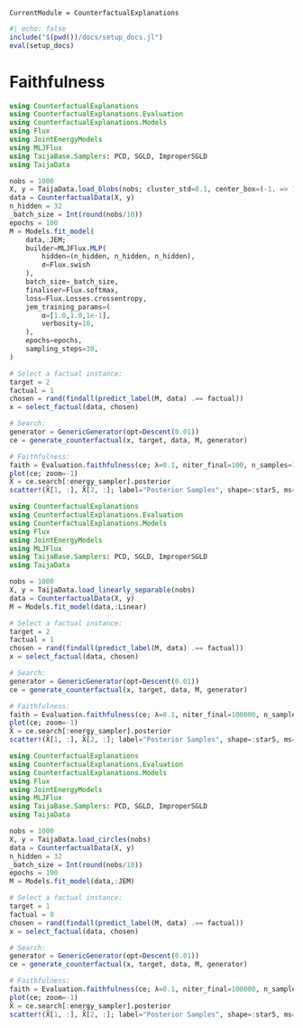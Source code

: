 ```@meta
CurrentModule = CounterfactualExplanations 
```

```julia
#| echo: false
include("$(pwd())/docs/setup_docs.jl")
eval(setup_docs)
```

# Faithfulness

```julia
using CounterfactualExplanations
using CounterfactualExplanations.Evaluation
using CounterfactualExplanations.Models
using Flux
using JointEnergyModels
using MLJFlux
using TaijaBase.Samplers: PCD, SGLD, ImproperSGLD
using TaijaData

nobs = 1000
X, y = TaijaData.load_blobs(nobs; cluster_std=0.1, center_box=(-1. => 1.))
data = CounterfactualData(X, y)
n_hidden = 32
_batch_size = Int(round(nobs/10))
epochs = 100
M = Models.fit_model(
    data,:JEM;
    builder=MLJFlux.MLP(
        hidden=(n_hidden, n_hidden, n_hidden), 
        σ=Flux.swish
    ),
    batch_size=_batch_size,
    finaliser=Flux.softmax,
    loss=Flux.Losses.crossentropy,
    jem_training_params=(
        α=[1.0,1.0,1e-1],
        verbosity=10,
    ),
    epochs=epochs,
    sampling_steps=30,
)

# Select a factual instance:
target = 2
factual = 1
chosen = rand(findall(predict_label(M, data) .== factual))
x = select_factual(data, chosen)

# Search:
generator = GenericGenerator(opt=Descent(0.01))
ce = generate_counterfactual(x, target, data, M, generator)

# Faithfulness:
faith = Evaluation.faithfulness(ce; λ=0.1, niter_final=100, n_samples=100, batch_size=50, niter=30)
plot(ce; zoom=-1)
X̂ = ce.search[:energy_sampler].posterior
scatter!(X̂[1, :], X̂[2, :]; label="Posterior Samples", shape=:star5, ms=10)
```

```julia
using CounterfactualExplanations
using CounterfactualExplanations.Evaluation
using CounterfactualExplanations.Models
using Flux
using JointEnergyModels
using MLJFlux
using TaijaBase.Samplers: PCD, SGLD, ImproperSGLD
using TaijaData

nobs = 1000
X, y = TaijaData.load_linearly_separable(nobs)
data = CounterfactualData(X, y)
M = Models.fit_model(data,:Linear)

# Select a factual instance:
target = 2
factual = 1
chosen = rand(findall(predict_label(M, data) .== factual))
x = select_factual(data, chosen)

# Search:
generator = GenericGenerator(opt=Descent(0.01))
ce = generate_counterfactual(x, target, data, M, generator)

# Faithfulness:
faith = Evaluation.faithfulness(ce; λ=0.1, niter_final=100000, n_samples=10, batch_size=50, niter=30, opt=SGLD())
plot(ce; zoom=-1)
X̂ = ce.search[:energy_sampler].posterior
scatter!(X̂[1, :], X̂[2, :]; label="Posterior Samples", shape=:star5, ms=10)
```

```julia
using CounterfactualExplanations
using CounterfactualExplanations.Evaluation
using CounterfactualExplanations.Models
using Flux
using JointEnergyModels
using MLJFlux
using TaijaBase.Samplers: PCD, SGLD, ImproperSGLD
using TaijaData

nobs = 1000
X, y = TaijaData.load_circles(nobs)
data = CounterfactualData(X, y)
n_hidden = 32
_batch_size = Int(round(nobs/10))
epochs = 100
M = Models.fit_model(data,:JEM)

# Select a factual instance:
target = 1
factual = 0
chosen = rand(findall(predict_label(M, data) .== factual))
x = select_factual(data, chosen)

# Search:
generator = GenericGenerator(opt=Descent(0.01))
ce = generate_counterfactual(x, target, data, M, generator)

# Faithfulness:
faith = Evaluation.faithfulness(ce; λ=0.1, niter_final=100000, n_samples=100, batch_size=50, niter=30, opt=SGLD())
plot(ce; zoom=-1)
X̂ = ce.search[:energy_sampler].posterior
scatter!(X̂[1, :], X̂[2, :]; label="Posterior Samples", shape=:star5, ms=10)
```